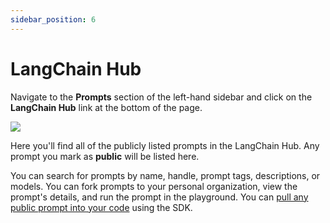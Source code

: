 ```yaml
---
sidebar_position: 6
---
```


# LangChain Hub

Navigate to the **Prompts** section of the left-hand sidebar and click on the **LangChain Hub** link at the bottom of the page.

![](./static/langchain_hub/langchain_hub.png)

Here you'll find all of the publicly listed prompts in the LangChain Hub. Any prompt you mark as **public** will be listed here.

You can search for prompts by name, handle, prompt tags, descriptions, or models. You can fork prompts to your personal organization, view the prompt's details, and run the prompt in the playground.
You can [pull any public prompt into your code](./manage_prompts_programatically.mdx) using the SDK.
